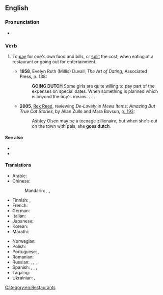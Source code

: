 ==English==
{{wikipedia|Going Dutch}}

===Pronunciation===
* {{audio|en|en-au-go Dutch.ogg|Audio (AU)}}

===Verb===
{{en-verb|go<goes,,went,gone> Dutch}}

# {{lb|en|idiom|informal|slang}} To [[pay]] for one's own food and bills, or [[split]] the cost, when eating at a restaurant or going out for entertainment.
#* '''1958''', Evelyn Ruth (Millis) Duvall, ''The Art of Dating'', Associated Press, p. 138:
#*: '''GOING DUTCH''' Some girls are quite willing to pay part of the expenses on special dates. When something is planned which is beyond the boy's means. . . .
#* '''2005''', [[w:Rex Reed|Rex Reed]], reviewing ''De-Lovely'' in ''Mews Items: Amazing But True Cat Stories'', by Allan Zullo and Mara Bovsun, [http://books.google.com/books?id=m2G5BIoIKZgC&pg=RA1-PA193&dq=%22goes+Dutch%22&lr=&ei=Ip1kR6PgCYLusgPSorScAw&sig=pPIwDBOtKTAZB9TTurE0u7j-7oY#PRA1-PA195,M1 p. 193]:
#*: Ashley Olsen may be a teenage zillionaire, but when she's out on the town with pals, she '''goes dutch'''.

====See also====
* {{l|en|Dutch treat}}
* {{l|en|go halves}}

====Translations====
{{trans-top|split the cost}}
* Arabic: {{t|ar|وَزَّعَ الْمَصَارِيف}}
* Chinese:
*: Mandarin: {{qualifier|informal}} {{t+|cmn|AA制|tr=èièi zhì}}, {{qualifier|formal}} {{t|cmn|[[各自]][[付帳]]}}, {{t|cmn|[[各自]][[付帐]]|tr=gèzì fùzhàng}}
* Finnish: {{t|fi|[[maksaa]] [[oma]]nsa}}, {{t|fi|[[jakaa]] [[lasku]]}}
* French: {{t|fr|[[payer]] [[chacun]] [[sa]] [[part]]}}
* German: {{t|de|getrennte Kasse machen}}
* Italian: {{t|it|[[fare]] [[alla romana]]}}
* Japanese: {{t+|ja|割り勘|alt=割り勘する|tr=わりかんする, warikan suru}}
* Korean: {{t|ko|더치페이하다}}
* Marathi: {{t|mr|तुझे तु माझे मी}}
{{trans-mid}}
* Norwegian: {{t+|no|spleise}}
* Polish: {{t|pl|płacić osobno}}
* Portuguese: {{t|pt|[[dividir]] [[o]] [[custo]]}}, {{t|pt|[[dividir]] [[a]] [[conta]]}}
* Romanian: {{t|ro|plăti nemțește|lit=paying German-style}}
* Russian: {{t|ru|[[устра́ивать]] [[складчина|скла́дчину]]|impf}}, {{t|ru|[[устро́ить]] [[складчина|скла́дчину]]|pf}}, {{t|ru|[[плати́ть]] [[отде́льно]]|impf}}, {{t|ru|[[плати́ть]] [[ка́ждый]] [[за]] [[себя́]]|impf}}
* Spanish: {{t|es|ir a escote}}, {{t|es|pagar a escote}}, {{t|es|pagar a la inglesa}}, {{t|es|pagar a pachas}}
* Tagalog: {{t|tl|kanya-kanyang bayad}}
* Ukrainian: {{t|uk|плати́ти ко́жен за се́бе}}, {{t|uk|плати́ти в скла́дчину}}
{{trans-bottom}}

[[Category:en:Restaurants]]
